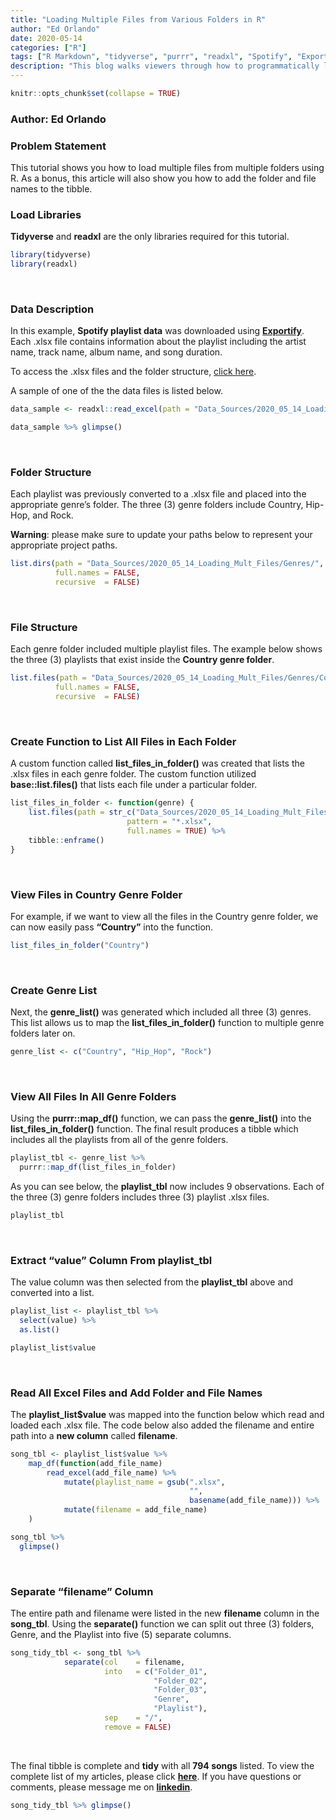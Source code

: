 ```yaml
---
title: "Loading Multiple Files from Various Folders in R"
author: "Ed Orlando"
date: 2020-05-14
categories: ["R"]
tags: ["R Markdown", "tidyverse", "purrr", "readxl", "Spotify", "Exportify", "R Studio", "map", "function"]
description: "This blog walks viewers through how to programmatically load multiple files from multiple folders using R.  It also shows them how to add the file and folder names to the tibble using the map function."
---
```


```r
knitr::opts_chunk$set(collapse = TRUE)
```

### Author: Ed Orlando

### Problem Statement

This tutorial shows you how to load multiple files from multiple folders using R.  As a bonus, this article will also show you how to add the folder and file names to the tibble. 

### Load Libraries
**Tidyverse** and **readxl** are the only libraries required for this tutorial.

```r
library(tidyverse)
library(readxl)
```

<br>

### Data Description
In this example, **Spotify playlist data** was downloaded using **[Exportify](<https://rawgit.com/watsonbox/exportify/master/exportify.html>)**.  Each .xlsx file contains information about the playlist including the artist name, track name, album name, and song duration.

To access the .xlsx files and the folder structure, [click here](https://ed-orlando07.netlify.app/zip_files/Genres.zip).

A sample of one of the the data files is listed below.

```r
data_sample <- readxl::read_excel(path = "Data_Sources/2020_05_14_Loading_Mult_Files/Genres/Country/90s_country.xlsx")
```
```r
data_sample %>% glimpse()
```

<br>

### Folder Structure

Each playlist was previously converted to a .xlsx file and placed into the appropriate genre's folder.  The three (3) genre folders include Country, Hip-Hop, and Rock.

**Warning**: please make sure to update your paths below to represent your appropriate project paths.

```r
list.dirs(path = "Data_Sources/2020_05_14_Loading_Mult_Files/Genres/", 
          full.names = FALSE, 
          recursive  = FALSE)
```

<br>

### File Structure

Each genre folder included multiple playlist files.  The example below shows the three (3) playlists that exist inside the **Country genre folder**.

```r
list.files(path = "Data_Sources/2020_05_14_Loading_Mult_Files/Genres/Country/", 
          full.names = FALSE, 
          recursive  = FALSE)
```

<br>

### Create Function to List All Files in Each Folder

A custom function called **list_files_in_folder()** was created that lists the .xlsx files in each genre folder. The custom function utilized **base::list.files()** that lists each file under a particular folder.

```r
list_files_in_folder <- function(genre) {
    list.files(path = str_c("Data_Sources/2020_05_14_Loading_Mult_Files/Genres/", genre),
                          pattern = "*.xlsx", 
                          full.names = TRUE) %>% 
    tibble::enframe()
}
```

<br>


### View Files in Country Genre Folder
For example, if we want to view all the files in the Country genre folder, we can now easily pass **"Country"** into the function.

```r
list_files_in_folder("Country")
```

<br>

### Create Genre List
Next, the **genre_list()** was generated which included all three (3) genres.  This list allows us to map the **list_files_in_folder()** function to multiple genre folders later on.
```r
genre_list <- c("Country", "Hip_Hop", "Rock")
```

<br>

### View All Files In All Genre Folders
Using the **purrr::map_df()** function, we can pass the **genre_list()** into the **list_files_in_folder()** function.  The final result produces a tibble which includes all the playlists from all of the genre folders.

```r
playlist_tbl <- genre_list %>% 
  purrr::map_df(list_files_in_folder)
```

As you can see below, the **playlist_tbl** now includes 9 observations.  Each of the three (3) genre folders includes three (3) playlist .xlsx files.  

```r
playlist_tbl
```

<br>

### Extract "value" Column From playlist_tbl
The value column was then selected from the **playlist_tbl** above and converted into a list.  

```r
playlist_list <- playlist_tbl %>%
  select(value) %>%
  as.list()

playlist_list$value
```

<br>

### Read All Excel Files and Add Folder and File Names

The **playlist_list$value** was mapped into the function below which read and loaded each .xlsx file.  The code below also added the filename and entire path into a **new column** called **filename**.

```r
song_tbl <- playlist_list$value %>% 
    map_df(function(add_file_name)
        read_excel(add_file_name) %>%
            mutate(playlist_name = gsub(".xlsx", 
                                        "", 
                                        basename(add_file_name))) %>%
            mutate(filename = add_file_name)
    )
```

```r
song_tbl %>% 
  glimpse()
```

<br>

### Separate "filename" Column

The entire path and filename were listed in the new **filename** column in the **song_tbl**.  Using the **separate()** function we can split out three (3) folders, Genre, and the Playlist into five (5) separate columns.

```r
song_tidy_tbl <- song_tbl %>% 
            separate(col    = filename, 
                     into   = c("Folder_01", 
                                "Folder_02", 
                                "Folder_03", 
                                "Genre", 
                                "Playlist"),
                     sep    = "/",
                     remove = FALSE)
```

<br>

The final tibble is complete and **tidy** with all **794 songs** listed.  To view the complete list of my articles, please click **[here](<https://ed-orlando07.netlify.app/>)**.  If you have questions or comments, please message me on **[linkedin](<https://www.linkedin.com/in/edorlando07/>)**.

```r
song_tidy_tbl %>% glimpse()
```

